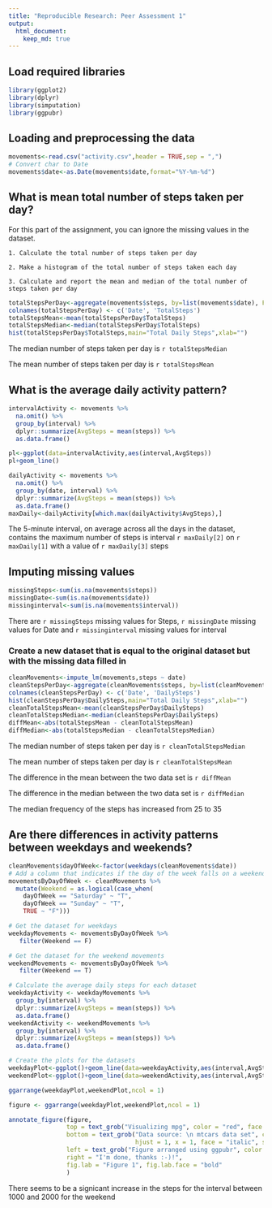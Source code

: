```yaml
---
title: "Reproducible Research: Peer Assessment 1"
output: 
  html_document:
    keep_md: true
---
```

## Load required libraries
```r
library(ggplot2)
library(dplyr)
library(simputation)
library(ggpubr)
```

## Loading and preprocessing the data

```r
movements<-read.csv("activity.csv",header = TRUE,sep = ",")
# Convert char to Date
movements$date<-as.Date(movements$date,format="%Y-%m-%d")
```


## What is mean total number of steps taken per day?

For this part of the assignment, you can ignore the missing values in the dataset.

    1. Calculate the total number of steps taken per day

    2. Make a histogram of the total number of steps taken each day

    3. Calculate and report the mean and median of the total number of steps taken per day

```r
totalStepsPerDay<-aggregate(movements$steps, by=list(movements$date), FUN=sum, na.rm=TRUE)
colnames(totalStepsPerDay) <- c('Date', 'TotalSteps')
totalStepsMean<-mean(totalStepsPerDay$TotalSteps)
totalStepsMedian<-median(totalStepsPerDay$TotalSteps)
hist(totalStepsPerDay$TotalSteps,main="Total Daily Steps",xlab="")
```

The median number of steps taken per day is `r totalStepsMedian`  

The mean number of steps taken per day is `r totalStepsMean`  


## What is the average daily activity pattern?
```r
intervalActivity <- movements %>%
  na.omit() %>%
  group_by(interval) %>%
  dplyr::summarize(AvgSteps = mean(steps)) %>% 
  as.data.frame()

pl<-ggplot(data=intervalActivity,aes(interval,AvgSteps))
pl+geom_line()

dailyActivity <- movements %>%
  na.omit() %>%
  group_by(date, interval) %>%
  dplyr::summarize(AvgSteps = mean(steps)) %>% 
  as.data.frame()
maxDaily<-dailyActivity[which.max(dailyActivity$AvgSteps),]
```

The 5-minute interval, on average across all the days in the dataset, contains the maximum number of steps is interval `r maxDaily[2]` on `r maxDaily[1]` with a value of `r maxDaily[3]` steps  


## Imputing missing values

```r
missingSteps<-sum(is.na(movements$steps))
missingDate<-sum(is.na(movements$date))
missinginterval<-sum(is.na(movements$interval))
```

There are `r missingSteps` missing values for Steps,  `r missingDate` missing values for Date and `r missinginterval` missing values for interval  

### Create a new dataset that is equal to the original dataset but with the missing data filled in


```r

cleanMovements<-impute_lm(movements,steps ~ date)
cleanStepsPerDay<-aggregate(cleanMovements$steps, by=list(cleanMovements$date),FUN=sum)
colnames(cleanStepsPerDay) <- c('Date', 'DailySteps')
hist(cleanStepsPerDay$DailySteps,main="Total Daily Steps",xlab="")
cleanTotalStepsMean<-mean(cleanStepsPerDay$DailySteps)
cleanTotalStepsMedian<-median(cleanStepsPerDay$DailySteps)
diffMean<-abs(totalStepsMean - cleanTotalStepsMean)
diffMedian<-abs(totalStepsMedian - cleanTotalStepsMedian)
```
The median number of steps taken per day is `r cleanTotalStepsMedian`  

The mean number of steps taken per day is `r cleanTotalStepsMean`  

The difference in the mean between the two data set is `r diffMean`  

The difference in the median between the two data set is `r diffMedian`  

The median frequency of the steps has increased from 25 to 35


## Are there differences in activity patterns between weekdays and weekends?

```r
cleanMovements$dayOfWeek<-factor(weekdays(cleanMovements$date))
# Add a column that indicates if the day of the week falls on a weekend
movementsByDayOfWeek <- cleanMovements %>%
  mutate(Weekend = as.logical(case_when(
    dayOfWeek == "Saturday" ~ "T",
    dayOfWeek == "Sunday" ~ "T",
    TRUE ~ "F")))

# Get the dataset for weekdays
weekdayMovements <- movementsByDayOfWeek %>%
   filter(Weekend == F)

# Get the dataset for the weekend movements
weekendMovements <- movementsByDayOfWeek %>%
   filter(Weekend == T)

# Calculate the average daily steps for each dataset
weekdayActivity <- weekdayMovements %>%
  group_by(interval) %>%
  dplyr::summarize(AvgSteps = mean(steps)) %>% 
  as.data.frame()
weekendActivity <- weekendMovements %>%
  group_by(interval) %>%
  dplyr::summarize(AvgSteps = mean(steps)) %>% 
  as.data.frame()

# Create the plots for the datasets
weekdayPlot<-ggplot()+geom_line(data=weekdayActivity,aes(interval,AvgSteps),color="red") + ylab("") + xlab("") + labs(title = "Week Days") + theme(plot.title = element_text(hjust = 0.5))
weekendPlot<-ggplot()+geom_line(data=weekendActivity,aes(interval,AvgSteps),color="blue") + ylab("") + xlab("Interval") + labs(title = "Weekends") + theme(plot.title = element_text(hjust = 0.5)) 

ggarrange(weekdayPlot,weekendPlot,ncol = 1)

figure <- ggarrange(weekdayPlot,weekendPlot,ncol = 1)

annotate_figure(figure,
                top = text_grob("Visualizing mpg", color = "red", face = "bold", size = 14),
                bottom = text_grob("Data source: \n mtcars data set", color = "blue",
                                   hjust = 1, x = 1, face = "italic", size = 10),
                left = text_grob("Figure arranged using ggpubr", color = "green", rot = 90),
                right = "I'm done, thanks :-)!",
                fig.lab = "Figure 1", fig.lab.face = "bold"
                )

```

There seems to be a signicant increase in the steps for the interval between 1000 and 2000 for the weekend


